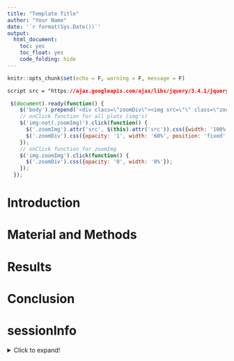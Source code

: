 ```yaml
---
title: "Template Title"
author: "Your Name"
date: '`r format(Sys.Date())`'
output:
  html_document: 
    toc: yes
    toc_float: yes
    code_folding: hide
---
```


```r
knitr::opts_chunk$set(echo = F, warning = F, message = F)
```

<!-- the next two chunks enable zooming on images but make the rstudio browser unusable -->
```css
script src = "https://ajax.googleapis.com/ajax/libs/jquery/3.4.1/jquery.min.js"
```

```js
 $(document).ready(function() {
    $('body').prepend('<div class=\"zoomDiv\"><img src=\"\" class=\"zoomImg\"></div>');
    // onClick function for all plots (img's)
    $('img:not(.zoomImg)').click(function() {
      $('.zoomImg').attr('src', $(this).attr('src')).css({width: '100%'});
      $('.zoomDiv').css({opacity: '1', width: '60%', position: 'fixed', top: '50%', left: '50%', marginRight: '-50%', transform: 'translate(-50%, -50%)', boxShadow: '0px 0px 50px #888888', zIndex: '50', overflow: 'auto', maxHeight: '100%'});
    });
    // onClick function for zoomImg
    $('img.zoomImg').click(function() {
      $('.zoomDiv').css({opacity: '0', width: '0%'}); 
    });
  });
```

# Introduction

# Material and Methods

# Results

# Conclusion

# sessionInfo

<details>
  <summary>Click to expand!</summary>
```r
sessionInfo()
```
</details>
